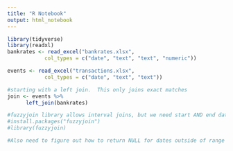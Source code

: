 ```yaml
---
title: "R Notebook"
output: html_notebook
---
```

```r
library(tidyverse)
library(readxl)
bankrates <- read_excel("bankrates.xlsx",
            col_types = c("date", "text", "text", "numeric"))

events <- read_excel("transactions.xlsx",
            col_types = c("date", "text", "text"))
```

```r
#starting with a left join.  This only joins exact matches
join <- events %>%
      left_join(bankrates)

#fuzzyjoin library allows interval joins, but we need start AND end dates, so probably need to do some clever mutates to create those.
#install.packages("fuzzyjoin")
#library(fuzzyjoin)

#Also need to figure out how to return NULL for dates outside of range




```

